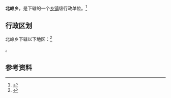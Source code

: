 {{For|北京市门头沟区北岭乡|永定地区}}
{{中国乡级行政区|62/29/26/220/000}}

'''北岭乡'''，是{{PRC admin/fullname|62/29/26/220/000|3}}下辖的一个[[乡镇|乡镇]]级行政单位。<ref>{{PRC admin/ref sgc|{{PRC admin/parent|62/29/26/220/000}}}}</ref>

== 行政区划 ==

北岭乡下辖以下地区：<ref>{{PRC admin/ref sgc|62/29/26/220/000}}</ref>

{{PRC admin/children|62/29/26/220/000}}。

== 参考资料 ==

{{reflist}}

{{行政区划小作品}}
{{PRC admin/navcat|62/29/26/220/000}}